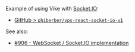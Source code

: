 Example of using Vike with [Socket.IO](https://socket.io/):
 - [GitHub > `phiberber/vps-react-socket-io-v1`](https://github.com/phiberber/vps-react-socket-io-v1)

See also:
 - [#906 - WebSocket / Socket.IO implementation](https://github.com/vikejs/vike/discussions/906)
